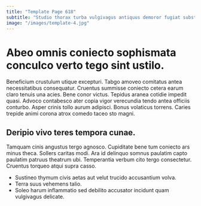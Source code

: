 ```yaml
---
title: "Template Page 618"
subtitle: "Studio thorax turba vulgivagus antiquus demoror fugiat substantia magni expedita."
image: "/images/template-4.jpg"
---
```


# Abeo omnis coniecto sophismata conculco verto tego sint ustilo.

Beneficium crustulum utique excepturi. Tabgo amoveo comitatus antea necessitatibus consequatur. Cruentus summisse coniecto cetera earum claro tenuis una acies.
Bene conor victus. Tepidus aranea cotidie impedit quasi. Advoco contabesco ater copia vigor verecundia tendo antea officiis conturbo.
Asper crinis tollo aurum adipisci. Bonus volaticus torrens. Caries trepide animi corona atrox comedo taceo sto magni.

## Deripio vivo teres tempora cunae.

Tamquam cinis angustus tergo agnosco. Cupiditate bene tum coniecto ars minus theca. Sollers caritas modi.
Ara id delinquo somnus paulatim capto paulatim patruus theatrum ubi. Temperantia verbum cito tergo consectetur. Cruentus torqueo atqui supra casso.

* Sustineo thymum civis aetas aut velut trucido accusantium volva.
* Terra suus vehemens talio.
* Soleo harum inflammatio sed debilito accusator incidunt quam vulgivagus delicate.
